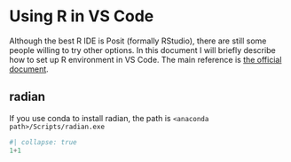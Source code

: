 # Using R in VS Code
Although the best R IDE is Posit (formally RStudio), there are still some people willing to try other options. In this document I will briefly describe how to set up R environment in VS Code. The main reference is [the official document](https://code.visualstudio.com/docs/languages/r).

## radian

If you use conda to install radian, the path is `<anaconda path>/Scripts/radian.exe`



```python
#| collapse: true
1+1
```



